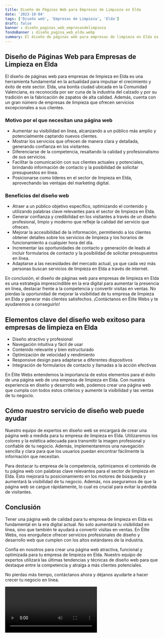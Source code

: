 ```yaml
---
title: Diseño de Páginas Web para Empresas de Limpieza en Elda
date: '2023-10-04'
tags: ['Diseño web', 'Empresas de Limpieza', 'Elda']
draft: false
banner : diseño_paginas_web_empresasdelimpieza
fondoBanner : diseño_pagina_web_elda.webp
summary: El diseño de páginas web para empresas de limpieza en Elda es una herramienta fundamental en la actualidad para impulsar el crecimiento y éxito de este sector. Elda, una bonita ciudad ubicada en la Comunidad Valenciana, es reconocida por ser cuna de la industria del calzado y por su tradición en la fabricación de zapatos de alta calidad. Además, cuenta con un gran número de empresas de limpieza que ofrecen servicios excepcionales a sus clientes.
---
```


## Diseño de Páginas Web para Empresas de Limpieza en Elda

El diseño de páginas web para empresas de limpieza en Elda es una herramienta fundamental en la actualidad para impulsar el crecimiento y éxito de este sector. Elda, una bonita ciudad ubicada en la Comunidad Valenciana, es reconocida por ser cuna de la industria del calzado y por su tradición en la fabricación de zapatos de alta calidad. Además, cuenta con un gran número de empresas de limpieza que ofrecen servicios excepcionales a sus clientes.

### Motivo por el que necesitan una página web
- Aumentar su visibilidad en línea, alcanzando a un público más amplio y potencialmente captando nuevos clientes.
- Mostrar los servicios que ofrecen de manera clara y detallada, generando confianza en los visitantes.
- Diferenciarse de la competencia, resaltando la calidad y profesionalismo de sus servicios.
- Facilitar la comunicación con sus clientes actuales y potenciales, brindando información de contacto y la posibilidad de solicitar presupuestos en línea.
- Posicionarse como líderes en el sector de limpieza en Elda, aprovechando las ventajas del marketing digital.

### Beneficios del diseño web
- Atraer a un público objetivo específico, optimizando el contenido y utilizando palabras clave relevantes para el sector de limpieza en Elda.
- Generar confianza y credibilidad en los visitantes a través de un diseño profesional, limpio y moderno que refleje la calidad del servicio que ofrecen.
- Mejorar la accesibilidad de la información, permitiendo a los clientes obtener detalles sobre los servicios de limpieza y los horarios de funcionamiento a cualquier hora del día.
- Incrementar las oportunidades de contacto y generación de leads al incluir formularios de contacto y la posibilidad de solicitar presupuestos en línea.
- Adaptarse a las necesidades del mercado actual, ya que cada vez más personas buscan servicios de limpieza en Elda a través de internet.

En conclusión, el diseño de páginas web para empresas de limpieza en Elda es una estrategia imprescindible en la era digital para aumentar la presencia en línea, destacar frente a la competencia y convertir visitas en ventas. No pierdas la oportunidad de mejorar la visibilidad de tu empresa de limpieza en Elda y generar más clientes satisfechos. ¡Contáctanos en Élite Webs y te ayudaremos a conseguirlo!

<GifSeo />

<Cta />

## Elementos clave del diseño web exitoso para empresas de limpieza en Elda

- Diseño atractivo y profesional
- Navegación intuitiva y fácil de usar
- Contenido relevante y bien estructurado
- Optimización de velocidad y rendimiento
- Responsive design para adaptarse a diferentes dispositivos
- Integración de formularios de contacto y llamadas a la acción efectivas

En Élite Webs entendemos la importancia de estos elementos para el éxito de una página web de una empresa de limpieza en Elda. Con nuestra experiencia en diseño y desarrollo web, podemos crear una página web que cumpla con todos estos criterios y aumente la visibilidad y las ventas de tu negocio.

## Cómo nuestro servicio de diseño web puede ayudar

Nuestro equipo de expertos en diseño web se encargará de crear una página web a medida para tu empresa de limpieza en Elda. Utilizaremos los colores y la estética adecuada para transmitir la imagen profesional y confiable de tu negocio. Además, implementaremos una navegación sencilla y clara para que los usuarios puedan encontrar fácilmente la información que necesitan.

Para destacar tu empresa de la competencia, optimizamos el contenido de tu página web con palabras clave relevantes para el sector de limpieza en Elda. Esto mejorará tu posicionamiento en los motores de búsqueda y aumentará la visibilidad de tu negocio. Además, nos aseguramos de que la página web se cargue rápidamente, lo cual es crucial para evitar la pérdida de visitantes.

## Conclusión

Tener una página web de calidad para tu empresa de limpieza en Elda es fundamental en la era digital actual. No solo aumentará tu visibilidad en línea, sino que también te ayudará a convertir visitas en ventas. En Élite Webs, nos enorgullece ofrecer servicios profesionales de diseño y desarrollo web que cumplen con los altos estándares de la industria.

Confía en nosotros para crear una página web atractiva, funcional y optimizada para tu empresa de limpieza en Elda. Nuestro equipo de expertos utilizará las últimas tendencias y técnicas de diseño web para que destaque entre la competencia y atraiga a más clientes potenciales.

No pierdas más tiempo, contáctanos ahora y déjanos ayudarte a hacer crecer tu negocio en línea.

<Video />

<CtaBot job='Empresas de Limpieza' city='Elda'/>

<Gmaps query='Elda+españa+maps' />